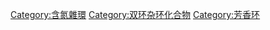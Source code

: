 {{catmore}}
{{Commonscat|Quinolines}}

[[Category:含氮雜環|Category:含氮雜環]]
[[Category:双环杂环化合物|Category:双环杂环化合物]]
[[Category:芳香环|Category:芳香环]]